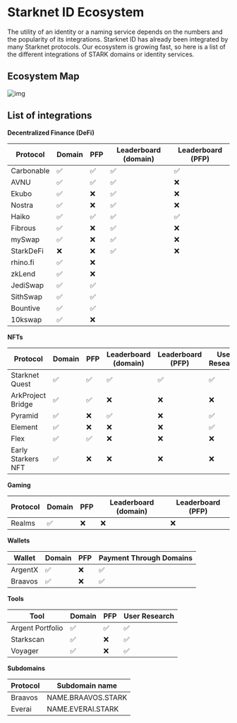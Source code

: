 # Starknet ID Ecosystem

The utility of an identity or a naming service depends on the numbers and the popularity of its integrations. Starknet ID has already been integrated by many Starknet protocols. Our ecosystem is growing fast, so here is a list of the different integrations of STARK domains or identity services.

## Ecosystem Map

![img](public/illustrations/map.webp)

## List of integrations

**Decentralized Finance (DeFi)**

| Protocol | Domain | PFP | Leaderboard (domain) | Leaderboard (PFP) |
| --- | --- | --- | --- | --- |
| Carbonable | ✅ | ✅ | ✅ | ✅ |
| AVNU | ✅ | ✅ | ✅ | ❌ |
| Ekubo | ✅ | ❌ | ✅ | ❌ |
| Nostra | ✅ | ❌ | ✅ | ❌ |
| Haiko | ✅ | ✅ | ✅ | ✅ |
| Fibrous | ✅ | ❌ | ✅ | ❌ |
| mySwap | ✅ | ❌ | ✅ | ❌ |
| StarkDeFi | ❌ | ❌ | ✅ | ❌ |
| rhino.fi | ✅ | ❌ |  |  |
| zkLend | ✅ | ❌ |  |  |
| JediSwap | ✅ | ✅ |  |  |
| SithSwap | ✅ | ✅ |  |  |
| Bountive | ✅ | ✅ |  |  |
| 10kswap | ✅ | ❌ |  |  |

**NFTs**

| Protocol | Domain | PFP | Leaderboard (domain) | Leaderboard (PFP) | User Research |
| --- | --- | --- | --- | --- | --- |
| Starknet Quest | ✅ | ✅ | ✅ | ✅ | ✅ |
| ArkProject Bridge | ✅ | ✅ | ❌ | ❌ | ❌ |
| Pyramid | ✅ | ❌ | ✅ | ❌ | ✅ |
| Element | ✅ | ❌ | ❌ | ❌ | ✅ |
| Flex | ✅ | ✅ | ❌ | ❌ | ❌ |
| Early Starkers NFT | ✅ | ❌ | ❌ | ❌ | ❌ |

**Gaming**

| Protocol | Domain | PFP | Leaderboard (domain) | Leaderboard (PFP) |
| --- | --- | --- | --- | --- |
| Realms | ✅ | ❌ | ❌ | ❌ |

**Wallets**

| Wallet | Domain | PFP | Payment Through Domains |
| --- | --- | --- | --- |
| ArgentX | ✅ | ❌ | ✅ |
| Braavos | ✅ | ❌ | ✅ |

**Tools**

| Tool | Domain | PFP | User Research |
| --- | --- | --- | --- |
| Argent Portfolio | ✅ | ✅ | ✅ |
| Starkscan | ✅ | ❌ | ✅ |
| Voyager | ✅ | ❌ | ✅ |

**Subdomains**

| Protocol | Subdomain name |
| --- | --- |
| Braavos | NAME.BRAAVOS.STARK |
| Everai | NAME.EVERAI.STARK |